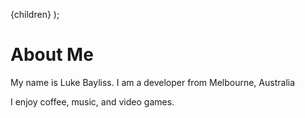 
  <DefaultLayout>{children}</DefaultLayout>
);

# About Me

My name is Luke Bayliss. I am a developer from Melbourne, Australia

I enjoy coffee, music, and video games.